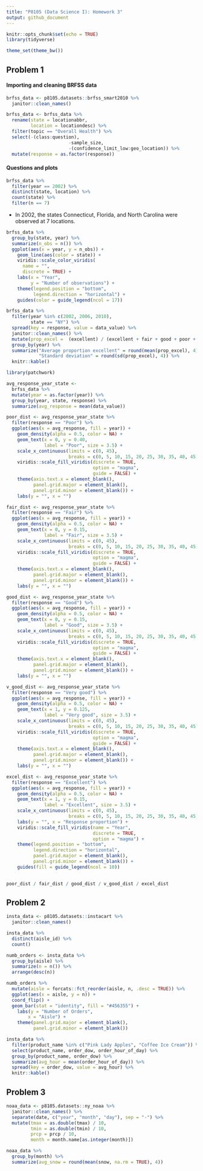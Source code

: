 ```yaml
---
title: "P8105 (Data Science I): Homework 3"
output: github_document
---
```


```r
knitr::opts_chunk$set(echo = TRUE)
library(tidyverse)

theme_set(theme_bw())
```

## Problem 1

#### Importing and cleaning BRFSS data 

```r
brfss_data <- p8105.datasets::brfss_smart2010 %>% 
  janitor::clean_names()

brfss_data <- brfss_data %>% 
  rename(state = locationabbr, 
         location = locationdesc) %>% 
  filter(topic == "Overall Health") %>% 
  select(-(class:question), 
                       -sample_size, 
                       -(confidence_limit_low:geo_location)) %>% 
  mutate(response = as.factor(response))
```

#### Questions and plots

```r
brfss_data %>% 
  filter(year == 2002) %>% 
  distinct(state, location) %>% 
  count(state) %>% 
  filter(n == 7)
```

- In 2002, the states Connecticut, Florida, and North Carolina were observed at 7 locations. 

```r
brfss_data %>% 
  group_by(state, year) %>% 
  summarize(n_obs = n()) %>% 
  ggplot(aes(x = year, y = n_obs)) + 
    geom_line(aes(color = state)) + 
    viridis::scale_color_viridis(
      name = "", 
      discrete = TRUE) +
    labs(x = "Year", 
         y = "Number of observations") + 
    theme(legend.position = "bottom", 
          legend.direction = "horizontal") + 
    guides(color = guide_legend(ncol = 17))
```

```r
brfss_data %>% 
  filter(year %in% c(2002, 2006, 2010), 
         state == "NY") %>% 
  spread(key = response, value = data_value) %>% 
  janitor::clean_names() %>% 
  mutate(prop_excel =  (excellent) / (excellent + fair + good + poor + very_good)) %>% 
  group_by(year) %>% 
  summarize("Average proportion excellent" = round(mean(prop_excel), 4), 
            "Standard deviation" = round(sd(prop_excel), 4)) %>% 
  knitr::kable()
```

```r
library(patchwork)

avg_response_year_state <- 
  brfss_data %>%
  mutate(year = as.factor(year)) %>% 
  group_by(year, state, response) %>%
  summarize(avg_response = mean(data_value))

poor_dist <- avg_response_year_state %>%
  filter(response == "Poor") %>%
  ggplot(aes(x = avg_response, fill = year)) +
    geom_density(alpha = 0.5, color = NA) + 
    geom_text(x = 0, y = 0.40, 
              label = "Poor", size = 3.5) + 
    scale_x_continuous(limits = c(0, 45), 
                       breaks = c(0, 5, 10, 15, 20, 25, 30, 35, 40, 45)) + 
    viridis::scale_fill_viridis(discrete = TRUE, 
                                option = "magma",
                                guide = FALSE) + 
    theme(axis.text.x = element_blank(), 
          panel.grid.major = element_blank(), 
          panel.grid.minor = element_blank()) + 
    labs(y = "", x = "")

fair_dist <- avg_response_year_state %>%
  filter(response == "Fair") %>%
  ggplot(aes(x = avg_response, fill = year)) +
    geom_density(alpha = 0.5, color = NA) +
    geom_text(x = 0, y = 0.15, 
              label = "Fair", size = 3.5) + 
    scale_x_continuous(limits = c(0, 45), 
                       breaks = c(0, 5, 10, 15, 20, 25, 30, 35, 40, 45)) + 
    viridis::scale_fill_viridis(discrete = TRUE, 
                                option = "magma",
                                guide = FALSE) + 
    theme(axis.text.x = element_blank(), 
          panel.grid.major = element_blank(), 
          panel.grid.minor = element_blank()) + 
    labs(y = "", x = "")

good_dist <- avg_response_year_state %>%
  filter(response == "Good") %>%
  ggplot(aes(x = avg_response, fill = year)) +
    geom_density(alpha = 0.5, color = NA) +
    geom_text(x = 0, y = 0.15, 
              label = "Good", size = 3.5) + 
    scale_x_continuous(limits = c(0, 45), 
                       breaks = c(0, 5, 10, 15, 20, 25, 30, 35, 40, 45)) + 
    viridis::scale_fill_viridis(discrete = TRUE, 
                                option = "magma", 
                                guide = FALSE) + 
    theme(axis.text.x = element_blank(), 
          panel.grid.major = element_blank(), 
          panel.grid.minor = element_blank()) +
    labs(y = "", x = "") 

v_good_dist <- avg_response_year_state %>%
  filter(response == "Very good") %>%
  ggplot(aes(x = avg_response, fill = year)) +
    geom_density(alpha = 0.5, color = NA) +
    geom_text(x = 1, y = 0.125, 
              label = "Very good", size = 3.5) + 
    scale_x_continuous(limits = c(0, 45), 
                       breaks = c(0, 5, 10, 15, 20, 25, 30, 35, 40, 45)) + 
    viridis::scale_fill_viridis(discrete = TRUE, 
                                option = "magma",
                                guide = FALSE) + 
    theme(axis.text.x = element_blank(), 
          panel.grid.major = element_blank(), 
          panel.grid.minor = element_blank()) + 
    labs(y = "", x = "")

excel_dist <- avg_response_year_state %>%
  filter(response == "Excellent") %>%
  ggplot(aes(x = avg_response, fill = year)) +
    geom_density(alpha = 0.5, color = NA) +
    geom_text(x = 1, y = 0.15, 
              label = "Excellent", size = 3.5) + 
    scale_x_continuous(limits = c(0, 45), 
                       breaks = c(0, 5, 10, 15, 20, 25, 30, 35, 40, 45)) + 
    labs(y = "", x = "Response proportion") +
    viridis::scale_fill_viridis(name = "Year",
                                discrete = TRUE, 
                                option = "magma") + 
    theme(legend.position = "bottom",
          legend.direction = "horizontal", 
          panel.grid.major = element_blank(), 
          panel.grid.minor = element_blank()) + 
    guides(fill = guide_legend(ncol = 10)) 
    

poor_dist / fair_dist / good_dist / v_good_dist / excel_dist
```


## Problem 2

```r
insta_data <- p8105.datasets::instacart %>% 
  janitor::clean_names()
```

```r
insta_data %>% 
  distinct(aisle_id) %>% 
  count()

numb_orders <- insta_data %>%
  group_by(aisle) %>%
  summarize(n = n()) %>%
  arrange(desc(n))
```

```r
numb_orders %>% 
  mutate(aisle = forcats::fct_reorder(aisle, n, .desc = TRUE)) %>% 
  ggplot(aes(x = aisle, y = n)) + 
  coord_flip() + 
  geom_bar(stat = "identity", fill = "#456355") +
    labs(y = "Number of Orders", 
        x = "Aisle") + 
    theme(panel.grid.major = element_blank(), 
          panel.grid.minor = element_blank()) 
```

```r
insta_data %>% 
  filter(product_name %in% c("Pink Lady Apples", "Coffee Ice Cream")) %>% 
  select(product_name, order_dow, order_hour_of_day) %>% 
  group_by(product_name, order_dow) %>% 
  summarize(avg_hour = mean(order_hour_of_day)) %>%
  spread(key = order_dow, value = avg_hour) %>% 
  knitr::kable()
```

## Problem 3

```r
noaa_data <- p8105.datasets::ny_noaa %>% 
  janitor::clean_names() %>% 
  separate(date, c("year", "month", "day"), sep = "-") %>% 
  mutate(tmax = as.double(tmax) / 10, 
         tmin = as.double(tmin) / 10, 
         prcp = prcp / 10,
         month = month.name[as.integer(month)])
```

```r
noaa_data %>% 
  group_by(month) %>% 
  summarize(avg_snow = round(mean(snow, na.rm = TRUE), 4))
```


